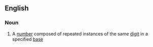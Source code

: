 ==English==

===Noun===
{{wikipedia}}
{{en-noun}}

#{{context|recreational|maths}} A [[number]] composed of repeated instances of the same [[digit]] in a specified [[base]]